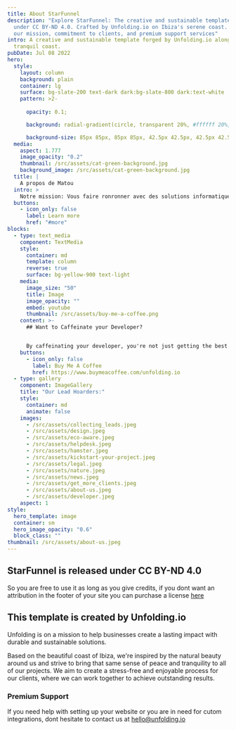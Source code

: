```yaml
---
title: About StarFunnel
description: "Explore StarFunnel: The creative and sustainable template released
  under CC BY-ND 4.0. Crafted by Unfolding.io on Ibiza's serene coast. Discover
  our mission, commitment to clients, and premium support services"
intro: A creative and sustainable template forged by Unfolding.io along Ibiza's
  tranquil coast.
pubDate: Jul 08 2022
hero:
  style:
    layout: column
    background: plain
    container: lg
    surface: bg-slate-200 text-dark dark:bg-slate-800 dark:text-white
    pattern: >2-
       
      opacity: 0.1;

      background: radial-gradient(circle, transparent 20%, #ffffff 20%, #ffffff 80%, transparent 80%, transparent), radial-gradient(circle, transparent 20%, #ffffff 20%, #ffffff 80%, transparent 80%, transparent) 42.5px 42.5px, linear-gradient(#000000 3.4000000000000004px, transparent 3.4000000000000004px) 0 -1.7000000000000002px, linear-gradient(90deg, #000000 3.4000000000000004px, #ffffff 3.4000000000000004px) -1.7000000000000002px 0;

      background-size: 85px 85px, 85px 85px, 42.5px 42.5px, 42.5px 42.5px;
  media:
    aspect: 1.777
    image_opacity: "0.2"
    thumbnail: /src/assets/cat-green-background.jpg
    background_image: /src/assets/cat-green-background.jpg
  title: |
    A propos de Matou
  intro: >
    Notre mission: Vous faire ronronner avec des solutions informatiques innovantes, fiables et sur mesure.
  buttons:
    - icon_only: false
      label: Learn more
      href: "#more"
blocks:
  - type: text_media
    component: TextMedia
    style:
      container: md
      template: column
      reverse: true
      surface: bg-yellow-900 text-light
    media:
      image_size: "50"
      title: Image
      image_opacity: ""
      embed: youtube
      thumbnail: /src/assets/buy-me-a-coffee.png
    content: >-
      ## Want to Caffeinate your Developer? 


      By caffeinating your developer, you're not just getting the best out of them; you're also ensuring a cheerful and energetic work environment.😊
    buttons:
      - icon_only: false
        label: Buy Me A Coffee
        href: https://www.buymeacoffee.com/unfolding.io
  - type: gallery
    component: ImageGallery
    title: "Our Lead Hoarders:"
    style:
      container: md
      animate: false
    images:
      - /src/assets/collecting_leads.jpeg
      - /src/assets/design.jpeg
      - /src/assets/eco-aware.jpeg
      - /src/assets/helpdesk.jpeg
      - /src/assets/hamster.jpeg
      - /src/assets/kickstart-your-project.jpeg
      - /src/assets/legal.jpeg
      - /src/assets/nature.jpeg
      - /src/assets/news.jpeg
      - /src/assets/get_more_clients.jpeg
      - /src/assets/about-us.jpeg
      - /src/assets/developer.jpeg
    aspect: 1
style:
  hero_template: image
  container: sm
  hero_image_opacity: "0.6"
  block_class: ""
thumbnail: /src/assets/about-us.jpeg
---
```


## StarFunnel is released under CC BY-ND 4.0

So you are free to use it as long as you give credits, if you dont want an attribution in the footer of your site you can purchase a license [here](#)

## This template is created by Unfolding.io

Unfolding is on a mission to help businesses create a lasting impact with durable and sustainable solutions.

Based on the beautiful coast of Ibiza, we're inspired by the natural beauty around us and strive to bring that same sense of peace and tranquility to all of our projects. We aim to create a stress-free and enjoyable process for our clients, where we can work together to achieve outstanding results.

### Premium Support

If you need help with setting up your website or you are in need for cutom integrations, dont hesitate to contact us at hello@unfolding.io

